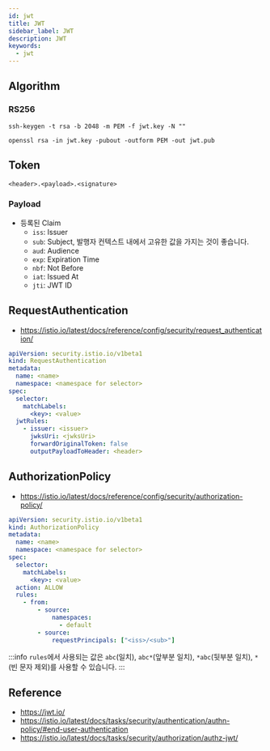 ```yaml
---
id: jwt
title: JWT
sidebar_label: JWT
description: JWT
keywords:
  - jwt
---
```


## Algorithm

### RS256

```shell
ssh-keygen -t rsa -b 2048 -m PEM -f jwt.key -N ""
```

```shell
openssl rsa -in jwt.key -pubout -outform PEM -out jwt.pub
```

## Token

`<header>.<payload>.<signature>`

### Payload

- 등록된 Claim
  - `iss`: Issuer
  - `sub`: Subject, 발행자 컨텍스트 내에서 고유한 값을 가지는 것이 좋습니다.
  - `aud`: Audience
  - `exp`: Expiration Time
  - `nbf`: Not Before
  - `iat`: Issued At
  - `jti`: JWT ID

## RequestAuthentication

- https://istio.io/latest/docs/reference/config/security/request_authentication/

```yaml
apiVersion: security.istio.io/v1beta1
kind: RequestAuthentication
metadata:
  name: <name>
  namespace: <namespace for selector>
spec:
  selector:
    matchLabels:
      <key>: <value>
  jwtRules:
    - issuer: <issuer>
      jwksUri: <jwksUri>
      forwardOriginalToken: false
      outputPayloadToHeader: <header>
```

## AuthorizationPolicy

- https://istio.io/latest/docs/reference/config/security/authorization-policy/

```yaml
apiVersion: security.istio.io/v1beta1
kind: AuthorizationPolicy
metadata:
  name: <name>
  namespace: <namespace for selector>
spec:
  selector:
    matchLabels:
      <key>: <value>
  action: ALLOW
  rules:
    - from:
        - source:
            namespaces:
              - default
        - source:
            requestPrincipals: ["<iss>/<sub>"]
```

:::info
`rules`에서 사용되는 값은 `abc`(일치), `abc*`(앞부분 일치), `*abc`(뒷부분 일치), `*`(빈 문자 제외)를 사용할 수 있습니다.
:::

## Reference

- https://jwt.io/
- https://istio.io/latest/docs/tasks/security/authentication/authn-policy/#end-user-authentication
- https://istio.io/latest/docs/tasks/security/authorization/authz-jwt/
